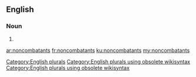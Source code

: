==English==

===Noun===
{{head|en}}

# {{plural of|noncombatant}}

[[Category:English plurals]][[Category:English plurals using obsolete wikisyntax]][[Category:English plurals using obsolete wikisyntax]]

[[ar:noncombatants]]
[[fr:noncombatants]]
[[ku:noncombatants]]
[[my:noncombatants]]